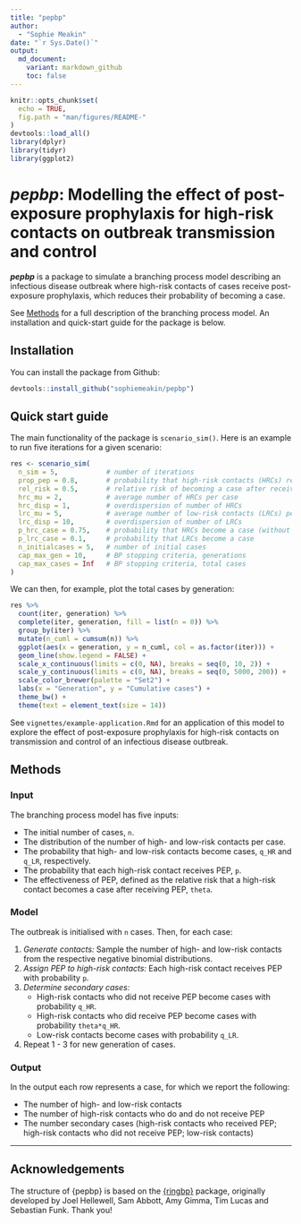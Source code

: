 ```yaml
---
title: "pepbp"
author:
  - "Sophie Meakin"
date: "`r Sys.Date()`"
output:
  md_document:
    variant: markdown_github
    toc: false
---
```


```r
knitr::opts_chunk$set(
  echo = TRUE,
  fig.path = "man/figures/README-"
)
devtools::load_all()
library(dplyr)
library(tidyr)
library(ggplot2)
```

# *pepbp*: Modelling the effect of post-exposure prophylaxis for high-risk contacts on outbreak transmission and control

***pepbp*** is a package to simulate a branching process model describing an infectious disease outbreak where high-risk contacts of cases receive post-exposure prophylaxis, which reduces their probability of becoming a case.

See [Methods](https://github.com/sophiemeakin/pepbp?tab=readme-ov-file#methods) for a full description of the branching process model. An installation and quick-start guide for the package is below.

## Installation

You can install the package from Github:

```r
devtools::install_github("sophiemeakin/pepbp")
```

## Quick start guide

The main functionality of the package is `scenario_sim()`. Here is an example to run five iterations for a given scenario:

```r
res <- scenario_sim(
  n_sim = 5,            # number of iterations
  prop_pep = 0.8,       # probability that high-risk contacts (HRCs) receive PEP
  rel_risk = 0.5,       # relative risk of becoming a case after receiving PEP
  hrc_mu = 2,           # average number of HRCs per case
  hrc_disp = 1,         # overdispersion of number of HRCs
  lrc_mu = 5,           # average number of low-risk contacts (LRCs) per case
  lrc_disp = 10,        # overdispersion of number of LRCs
  p_hrc_case = 0.75,    # probability that HRCs become a case (without PEP)
  p_lrc_case = 0.1,     # probability that LRCs become a case
  n_initialcases = 5,   # number of initial cases
  cap_max_gen = 10,     # BP stopping criteria, generations
  cap_max_cases = Inf   # BP stopping criteria, total cases
)
```

We can then, for example, plot the total cases by generation:

```r
res %>%
  count(iter, generation) %>%
  complete(iter, generation, fill = list(n = 0)) %>%
  group_by(iter) %>%
  mutate(n_cuml = cumsum(n)) %>%
  ggplot(aes(x = generation, y = n_cuml, col = as.factor(iter))) +
  geom_line(show.legend = FALSE) +
  scale_x_continuous(limits = c(0, NA), breaks = seq(0, 10, 2)) +
  scale_y_continuous(limits = c(0, NA), breaks = seq(0, 5000, 200)) +
  scale_color_brewer(palette = "Set2") +
  labs(x = "Generation", y = "Cumulative cases") +
  theme_bw() +
  theme(text = element_text(size = 14))
```

See `vignettes/example-application.Rmd` for an application of this model to explore the effect of post-exposure prophylaxis for high-risk contacts on transmission and control of an infectious disease outbreak.

## Methods

### Input

The branching process model has five inputs:

-   The initial number of cases, `n`.
-   The distribution of the number of high- and low-risk contacts per case.
-   The probability that high- and low-risk contacts become cases, `q_HR` and `q_LR`, respectively.
-   The probability that each high-risk contact receives PEP, `p`.
-   The effectiveness of PEP, defined as the relative risk that a high-risk contact becomes a case after receiving PEP, `theta`.

### Model

The outbreak is initialised with `n` cases. Then, for each case:

1.  *Generate contacts:* Sample the number of high- and low-risk contacts from the respective negative binomial distributions.
2.  *Assign PEP to high-risk contacts:* Each high-risk contact receives PEP with probability `p`.
3.  *Determine secondary cases:*
    -   High-risk contacts who did not receive PEP become cases with probability `q_HR`.
    -   High-risk contacts who did receive PEP become cases with probability `theta*q_HR`.
    -   Low-risk contacts become cases with probability `q_LR`.
4.  Repeat 1 - 3 for new generation of cases.

### Output

In the output each row represents a case, for which we report the following:

-   The number of high- and low-risk contacts
-   The number of high-risk contacts who do and do not receive PEP
-   The number secondary cases (high-risk contacts who received PEP; high-risk contacts who did not receive PEP; low-risk contacts)

------------------------------------------------------------------------

## Acknowledgements

The structure of {pepbp} is based on the [{ringbp}](https://epiforecasts.io/ringbp/index.html) package, originally developed by Joel Hellewell, Sam Abbott, Amy Gimma, Tim Lucas and Sebastian Funk. Thank you!
